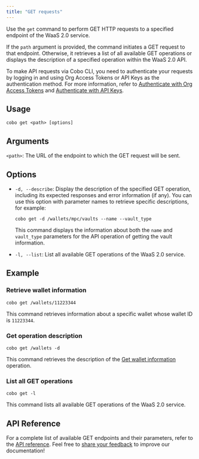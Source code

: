```yaml
---
title: "GET requests"
---
```


Use the `get` command to perform GET HTTP requests to a specified endpoint of the WaaS 2.0 service. 

If the `path` argument is provided, the command initiates a GET request to that endpoint. Otherwise, it retrieves a list of all available GET operations or displays the description of a specified operation within the WaaS 2.0 API.

<Note>To make API requests via Cobo CLI, you need to authenticate your requests by logging in and using Org Access Tokens or API Keys as the authentication method. For more information, refer to [Authenticate with Org Access Tokens](/v2/developer-tools/cobo-cli/login-and-authentication#authenticate-with-org-access-tokens) and [Authenticate with API Keys](/v2/developer-tools/cobo-cli/login-and-authentication#authenticate-with-api-keys).</Note>

## Usage

```shell
cobo get <path> [options]
```

## Arguments
`<path>`: The URL of the endpoint to which the GET request will be sent.

## Options
- `-d, --describe`: Display the description of the specified GET operation, including its expected responses and error information (if any). You can use this option with parameter names to retrieve specific descriptions, for example:

    ```shell
    cobo get -d /wallets/mpc/vaults --name --vault_type
    ```

    This command displays the information about both the `name` and `vault_type` parameters for the API operation of getting the vault information.

- `-l, --list`: List all available GET operations of the WaaS 2.0 service. 

## Example

### Retrieve wallet information

```shell
cobo get /wallets/11223344
```

This command retrieves information about a specific wallet whose wallet ID is `11223344`.

### Get operation description

```shell
cobo get /wallets -d
```

This command retrieves the description of the [Get wallet information](/v2/api-references/wallets/get-wallet-information) operation.

### List all GET operations

```shell
cobo get -l
```

This command lists all available GET operations of the WaaS 2.0 service.


## API Reference

For a complete list of available GET endpoints and their parameters, refer to the [API reference](/v2/api-references).
<Tip>Feel free to [share your feedback](https://forms.zohopublic.com/cobo/form/DocumentFeedbackForm/formperma/QvLOhxJv1_JMsJ-1dleZ8Itb_7rzN-LtgvsDdxosoVI) to improve our documentation!</Tip>